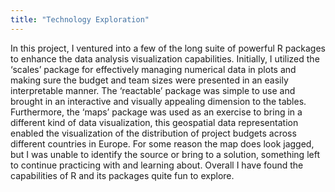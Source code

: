 ```yaml
---
title: "Technology Exploration"
---
```


In this project, I ventured into a few of the long suite of powerful R packages to enhance the data analysis visualization capabilities. Initially, I utilized the 'scales' package for effectively managing numerical data in plots and making sure the budget and team sizes were presented in an easily interpretable manner. The 'reactable' package was simple to use and brought in an interactive and visually appealing dimension to the tables. Furthermore, the 'maps' package was used as an exercise to bring in a different kind of data visualization, this geospatial data representation enabled the visualization of the distribution of project budgets across different countries in Europe. For some reason the map does look jagged, but I was unable to identify the source or bring to a solution, something left to continue practicing with and learning about. Overall I have found the capabilities of R and its packages quite fun to explore.
